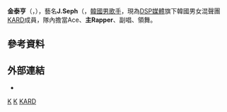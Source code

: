 {{Not|金泰亨}}
{{藝人
| 姓名 = J.Seph
| 類型 = 男歌手
| 圖片= 161217 상암 SOUND-K 달콤콘서트 제이셉 4pic (3).jpg
| 圖片簡介 = 
| 本名 = 金泰亨
| 外文名 = 김태형	
| 羅馬拼音 = Kim Tae Hyung	
| 暱稱 =
| 國籍 = {{KOR}}
| 出生日期 = {{birth date and age|1992|6|21}}
| 出生地點 = {{KOR}}[[忠清北道|忠清北道]][[丹阳郡_(韩国)|丹阳郡]]
| 職業 = [[歌手|歌手]]
| 語言 = [[韓語|韓語]]
| 教育程度 = 韓國放送通信大學（輟學）
| 音樂類型 =  [[韓國流行音樂|K-pop]]
| 演奏樂器 = 
| 出身地 = {{KOR}}
| 出道日期 = 2016年12月13日
| 出道作 = 《Oh Nana》 
| 代表作   =《Don't Recall》<br>《Rumor》<br>《Hola Hola》
| 活躍年代 = 2016年
| 經紀公司 =[[DSP媒體|DSP媒體]]
| 簽名 = 
| 相關團體 = [[KARD|KARD]]
}}

'''金泰亨'''（{{lang-ko|'''김태형'''}}，{{bd|1992年|6月21日}}），藝名'''J.Seph'''（{{lang-ko|'''제이셉'''}}，[[韓國|韓國]][[男歌手|男歌手]]，現為[[DSP媒體|DSP媒體]]旗下韓國男女混聲團[[KARD|KARD]]成員，隊內擔當Ace、'''主Rapper'''、副唱、領舞。

== 參考資料 ==


== 外部連結 ==
* {{instagram|j.seph_|J.Seph}}

{{K.A.R.D}}
[[Category:金姓|K]]
[[Category:1992年出生|K]]
[[Category:KARD成員|KARD]]